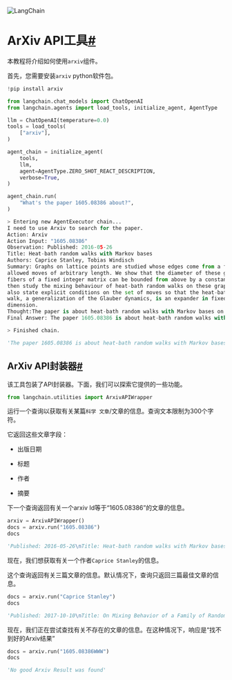

<Head>
  <script>
    {
      `(function() {
         var _hmt = _hmt || [];
(function() {
  var hm = document.createElement("script");
  hm.src = "https://hm.baidu.com/hm.js?e60fb290e204e04c5cb6f79b0ac1e697";
  var s = document.getElementsByTagName("script")[0]; 
  s.parentNode.insertBefore(hm, s);
})();
       })();`
    }
  </script>
</Head>

![LangChain](https://pica.zhimg.com/50/v2-56e8bbb52aa271012541c1fe1ceb11a2_r.gif)





ArXiv API工具[#](#arxiv-api-tool "链接到此标题的永久链接")
=============================================

本教程将介绍如何使用`arxiv`组件。

首先，您需要安装`arxiv` python软件包。

```python
!pip install arxiv

```

```python
from langchain.chat_models import ChatOpenAI
from langchain.agents import load_tools, initialize_agent, AgentType

llm = ChatOpenAI(temperature=0.0)
tools = load_tools(
    ["arxiv"], 
)

agent_chain = initialize_agent(
    tools,
    llm,
    agent=AgentType.ZERO_SHOT_REACT_DESCRIPTION,
    verbose=True,
)

```

```python
agent_chain.run(
    "What's the paper 1605.08386 about?",
)

```

```python
> Entering new AgentExecutor chain...
I need to use Arxiv to search for the paper.
Action: Arxiv
Action Input: "1605.08386"
Observation: Published: 2016-05-26
Title: Heat-bath random walks with Markov bases
Authors: Caprice Stanley, Tobias Windisch
Summary: Graphs on lattice points are studied whose edges come from a finite set of
allowed moves of arbitrary length. We show that the diameter of these graphs on
fibers of a fixed integer matrix can be bounded from above by a constant. We
then study the mixing behaviour of heat-bath random walks on these graphs. We
also state explicit conditions on the set of moves so that the heat-bath random
walk, a generalization of the Glauber dynamics, is an expander in fixed
dimension.
Thought:The paper is about heat-bath random walks with Markov bases on graphs of lattice points.
Final Answer: The paper 1605.08386 is about heat-bath random walks with Markov bases on graphs of lattice points.

> Finished chain.

```

```python
'The paper 1605.08386 is about heat-bath random walks with Markov bases on graphs of lattice points.'

```

ArXiv API封装器[#](#the-arxiv-api-wrapper "链接到此标题的永久链接")
-----------------------------------------------------

该工具包装了API封装器。下面，我们可以探索它提供的一些功能。

```python
from langchain.utilities import ArxivAPIWrapper

```

运行一个查询以获取有关某篇`科学 文章`/文章的信息。查询文本限制为300个字符。

它返回这些文章字段：

* 出版日期

* 标题

* 作者

* 摘要

下一个查询返回有关一个arxiv Id等于“1605.08386”的文章的信息。

```python
arxiv = ArxivAPIWrapper()
docs = arxiv.run("1605.08386")
docs

```

```python
'Published: 2016-05-26\nTitle: Heat-bath random walks with Markov bases\nAuthors: Caprice Stanley, Tobias Windisch\nSummary: Graphs on lattice points are studied whose edges come from a finite set of\nallowed moves of arbitrary length. We show that the diameter of these graphs on\nfibers of a fixed integer matrix can be bounded from above by a constant. We\nthen study the mixing behaviour of heat-bath random walks on these graphs. We\nalso state explicit conditions on the set of moves so that the heat-bath random\nwalk, a generalization of the Glauber dynamics, is an expander in fixed\ndimension.'

```

现在，我们想获取有关一个作者`Caprice Stanley`的信息。

这个查询返回有关三篇文章的信息。默认情况下，查询只返回三篇最佳文章的信息。

```python
docs = arxiv.run("Caprice Stanley")
docs

```

```python
'Published: 2017-10-10\nTitle: On Mixing Behavior of a Family of Random Walks Determined by a Linear Recurrence\nAuthors: Caprice Stanley, Seth Sullivant\nSummary: We study random walks on the integers mod $G_n$ that are determined by an\ninteger sequence $\\{ G_n \\}_{n \\geq 1}$ generated by a linear recurrence\nrelation. Fourier analysis provides explicit formulas to compute the\neigenvalues of the transition matrices and we use this to bound the mixing time\nof the random walks.  Published: 2016-05-26\nTitle: Heat-bath random walks with Markov bases\nAuthors: Caprice Stanley, Tobias Windisch\nSummary: Graphs on lattice points are studied whose edges come from a finite set of\nallowed moves of arbitrary length. We show that the diameter of these graphs on\nfibers of a fixed integer matrix can be bounded from above by a constant. We\nthen study the mixing behaviour of heat-bath random walks on these graphs. We\nalso state explicit conditions on the set of moves so that the heat-bath random\nwalk, a generalization of the Glauber dynamics, is an expander in fixed\ndimension.  Published: 2003-03-18\nTitle: Calculation of fluxes of charged particles and neutrinos from atmospheric showers\nAuthors: V. Plyaskin\nSummary: The results on the fluxes of charged particles and neutrinos from a\n3-dimensional (3D) simulation of atmospheric showers are presented. An\nagreement of calculated fluxes with data on charged particles from the AMS and\nCAPRICE detectors is demonstrated. Predictions on neutrino fluxes at different\nexperimental sites are compared with results from other calculations.'

```

现在，我们正在尝试查找有关不存在的文章的信息。在这种情况下，响应是“找不到好的Arxiv结果”

```python
docs = arxiv.run("1605.08386WWW")
docs

```

```python
'No good Arxiv Result was found'

```

